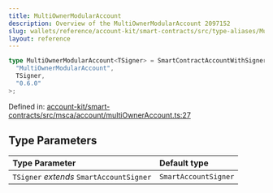 ```yaml
---
title: MultiOwnerModularAccount
description: Overview of the MultiOwnerModularAccount 2097152
slug: wallets/reference/account-kit/smart-contracts/src/type-aliases/MultiOwnerModularAccount
layout: reference
---
```


```ts
type MultiOwnerModularAccount<TSigner> = SmartContractAccountWithSigner<
  "MultiOwnerModularAccount",
  TSigner,
  "0.6.0"
>;
```

Defined in: [account-kit/smart-contracts/src/msca/account/multiOwnerAccount.ts:27](https://github.com/alchemyplatform/aa-sdk/blob/923a52171f7246172caf350853843e6680197da9/account-kit/smart-contracts/src/msca/account/multiOwnerAccount.ts#L27)

## Type Parameters

| Type Parameter                           | Default type         |
| :--------------------------------------- | :------------------- |
| `TSigner` _extends_ `SmartAccountSigner` | `SmartAccountSigner` |
